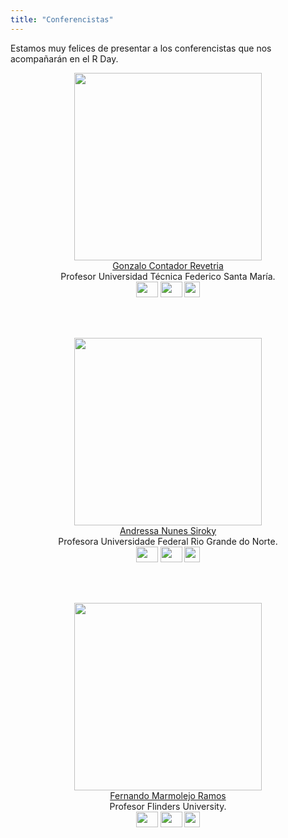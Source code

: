 ```yaml
---
title: "Conferencistas"
---
```


Estamos muy felices de presentar a los conferencistas que nos acompañarán en el R Day.

<center>
<img src="imagenes/fotos_conferencistas/gonzalo.png" width="300" height="300" alt="">  
[Gonzalo Contador Revetria](https://matematica.usm.cl/contador-gonzalo/)  
Profesor Universidad Técnica Federico Santa María.  
<a href="https://x.com/"><img border="0" src="imagenes/twitter.png" width="35" height="25"></a> <a href="https://matematica.usm.cl/contador-gonzalo/"><img border="0" src="imagenes/homepage.png" width="35" height="25"></a> 
<img border="0" src="imagenes/flag_chile.png" width="25" height="25">
</center>

<br/>
<br/>

<center>
<img src="imagenes/fotos_conferencistas/andressa.png" width="300" height="300" alt="">  
[Andressa Nunes Siroky](https://sigaa.ufrn.br/sigaa/public/docente/portal.jsf?siape=1062376)  
Profesora Universidade Federal Rio Grande do Norte.  
<a href="https://x.com/"><img border="0" src="imagenes/twitter.png" width="35" height="25"></a> <a href="https://lea.estatistica.ccet.ufrn.br/"><img border="0" src="imagenes/homepage.png" width="35" height="25"></a> 
<img border="0" src="imagenes/flag_brasil.jpeg" width="25" height="25">
</center>

<br/>
<br/>

<center>
<img src="imagenes/fotos_conferencistas/Fernando.png" width="300" height="300" alt="">  
[Fernando Marmolejo Ramos](https://www.flinders.edu.au/people/fernando.marmolejoramos)  
Profesor Flinders University.  
<a href="https://x.com/marmolejo_ramos"><img border="0" src="imagenes/twitter.png" width="35" height="25"></a> <a href="https://sites.google.com/view/fernando-marmolejo-ramos/"><img border="0" src="imagenes/homepage.png" width="35" height="25"></a> 
<img border="0" src="imagenes/flag_australia.jpeg" width="25" height="25">
</center>


<br/>
